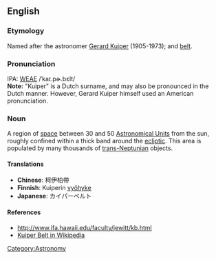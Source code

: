 ==English==
===Etymology===
Named after the astronomer [[w:Gerard_Kuiper|Gerard Kuiper]] (1905-1973); and [[belt]].

===Pronunciation===
IPA: [[WEAE]] /ˈkaɪ.pɚ.bɛlt/ <br>
'''Note:''' "Kuiper" is a Dutch surname, and may also be pronounced in the Dutch manner.  However, Gerard Kuiper himself used an American pronunciation.

===Noun===
A region of [[space]] between 30 and 50 [[Astronomical Unit]]s from the sun, roughly confined within a thick band around the [[ecliptic]].  This area is populated by many thousands of [[trans-Neptunian]] objects.

====Translations====
*'''Chinese''': 柯伊柏帶
*'''Finnish''': Kuiperin [[vyöhyke]]
*'''Japanese''': カイパーベルト

====References====
* http://www.ifa.hawaii.edu/faculty/jewitt/kb.html
* [[w:Kuiper_belt|Kuiper Belt in Wikipedia]]

[[Category:Astronomy]]